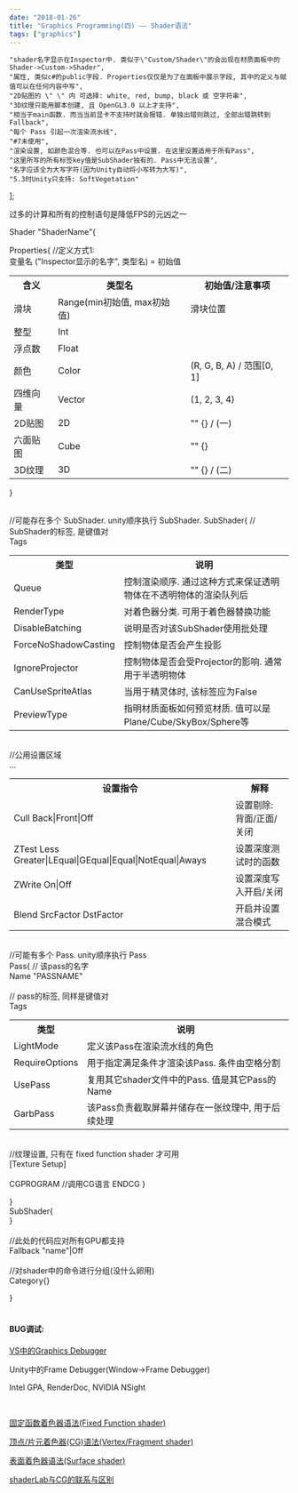 ```yaml
---
date: "2018-01-26"
title: "Graphics Programming(四) —— Shader语法"
tags: ["graphics"]
---
```


	"shader名字显示在Inspector中. 类似于\"Custom/Shader\"的会出现在材质面板中的Shader->Custom->Shader",
	"属性, 类似c#的public字段. Properties仅仅是为了在面板中展示字段, 其中的定义与赋值可以在任何内容中写",
	"2D贴图的 \" \" 内 可选择: white, red, bump, black 或 空字符串",
	"3D纹理只能用脚本创建, 且 OpenGL3.0 以上才支持",
	"相当于main函数. 而当当前显卡不支持时就会报错. 单独出错则跳过, 全部出错跳转到Fallback",
	"每个 Pass 引起一次渲染流水线",
	"#7未使用",
	"渲染设置, 如颜色混合等. 也可以在Pass中设置. 在这里设置适用于所有Pass",
	"这里所写的所有标签key值是SubShader独有的. Pass中无法设置",
	"名字应该全为大写字符(因为Unity自动将小写转为大写)",
	"5.3时Unity只支持: SoftVegetation"
];

<Aphorism>过多的计算和所有的控制语句是降低FPS的元凶之一</Aphorism>

Shader <Quote id="#1">"ShaderName"</Quote>&#123;
<Tab>

<Expansion><Quote id="#2">Properties</Quote></Expansion>&#123;
<Tab expan>
    //定义方式1:<br/>
    变量名 ("Inspector显示的名字", <Expansion>类型名</Expansion>) = 初始值
    <Tab expan>
        <table class="UpWord"><tbody>
        <tr>
            <th>含义</th>
            <th>类型名</th>
            <th>初始值/注意事项</th>
        </tr>
        <tr>
            <td>滑块</td>
            <td>Range(min初始值, max初始值)</td>
            <td>滑块位置</td>
        </tr>
        <tr>
            <td>整型</td>
            <td>Int</td>
            <td></td>
        </tr>
        <tr>
            <td>浮点数</td>
            <td>Float</td>
            <td></td>
        </tr>
        <tr>
            <td>颜色</td>
            <td>Color</td>
            <td>(R, G, B, A) / 范围[0, 1]</td>
        </tr>
        <tr>
            <td>四维向量</td>
            <td>Vector</td>
            <td>(1, 2, 3, 4)</td>
        </tr>
        <tr>
            <td>2D贴图</td>
            <td>2D</td>
            <td>"" &#123;&#125; / <Quote id="#3">(一)</Quote></td>
        </tr>
        <tr>
            <td>六面贴图</td>
            <td>Cube</td>
            <td>"" &#123;&#125;</td>
        </tr>
        <tr>
            <td>3D纹理</td>
            <td>3D</td>
            <td>"" &#123;&#125; / <Quote id="#4">(二)</Quote></td>
        </tr>
        </tbody></table>
    </Tab>
</Tab>
&#125;
<br/><br/>

//可能存在多个 SubShader. unity顺序执行 SubShader.
<Expansion><Quote id="#5">SubShader</Quote></Expansion>&#123;
<Tab expan>
    // SubShader的标签, 是键值对
    <br/>
    <Expansion><Quote id="#9">Tags</Quote></Expansion>
    <Tab expan>
    <table><tbody>
        <tr>
            <th>类型</th>
            <th>说明</th>
        </tr>
        <tr>
            <td>Queue</td>
            <td>控制渲染顺序. 通过这种方式来保证透明物体在不透明物体的渲染队列后</td>
        </tr>
        <tr>
            <td>RenderType</td>
            <td>对着色器分类. 可用于着色器替换功能</td>
        </tr>
        <tr>
            <td>DisableBatching</td>
            <td>说明是否对该SubShader使用批处理</td>
        </tr>
        <tr>
            <td>ForceNoShadowCasting</td>
            <td>控制物体是否会产生投影</td>
        </tr>
        <tr>
            <td>IgnoreProjector</td>
            <td>控制物体是否会受Projector的影响. 通常用于半透明物体</td>
        </tr>
        <tr>
            <td>CanUseSpriteAtlas</td>
            <td>当用于精灵体时, 该标签应为False</td>
        </tr>
        <tr>
            <td>PreviewType</td>
            <td>指明材质面板如何预览材质. 值可以是Plane/Cube/SkyBox/Sphere等</td>
        </tr>
    </tbody></table>
    </Tab>
    <br/>
    <Quote id="#8">//公用设置区域</Quote>
    <br/>
    <Expansion>...</Expansion>
    <Tab expan>
        <table><tbody>
            <tr>
                <th>设置指令</th>
                <th>解释</th>
            </tr>
            <tr>
                <td>Cull Back|Front|Off</td>
                <td>设置剔除: 背面/正面/关闭</td>
            </tr>
            <tr>
                <td>ZTest Less Greater|LEqual|GEqual|Equal|NotEqual|Aways</td>
                <td>设置深度测试时的函数</td>
            </tr>
            <tr>
                <td>ZWrite On|Off</td>
                <td>设置深度写入开启/关闭</td>
            </tr>
            <tr>
                <td>Blend SrcFactor DstFactor</td>
                <td>开启并设置混合模式</td>
            </tr>
        </tbody></table>
    </Tab>
    <br/>
    //可能有多个 Pass. unity顺序执行 Pass
    <br/>
    <Expansion><Quote id="#6">Pass</Quote></Expansion>&#123;
    <Tab expan>
        <Quote id="#10">// 该pass的名字</Quote>
        <br/>
        Name "PASSNAME"
        <br/>
        <br/>
        // pass的标签, 同样是键值对
        <br/>
        <Expansion>Tags</Expansion>
        <Tab expan>
        <table><tbody>
            <tr>
                <th>类型</th>
                <th>说明</th>
            </tr>
            <tr>
                <td>LightMode</td>
                <td>定义该Pass在渲染流水线的角色</td>
            </tr>
            <tr>
                <td><Quote id="#11">RequireOptions</Quote></td>
                <td>用于指定满足条件才渲染该Pass. 条件由空格分割</td>
            </tr>
            <tr>
                <td>UsePass</td>
                <td>复用其它shader文件中的Pass. 值是其它Pass的Name</td>
            </tr>
            <tr>
                <td>GarbPass</td>
                <td>该Pass负责截取屏幕并储存在一张纹理中, 用于后续处理</td>
            </tr>
        </tbody></table>
        </Tab>
        <br/>
        //纹理设置, 只有在 fixed function shader 才可用
        <br/>
        [Texture Setup]
        <br/>
        <br/>
        CGPROGRAM
        <Tab>
        //调用CG语言
        </Tab>
        ENDCG
    </Tab>
    &#125;
</Tab>

&#125;
<br/>
SubShader&#123;
<br/>
&#125;
<br/>
<br/>
//此处的代码应对所有GPU都支持
<br/>
Fallback "name"|Off
<br/>
<br/>
//对shader中的命令进行分组(没什么卵用)
<br/>
Category&#123;&#125;

</Tab>
&#125;
<br/>
<br/>

#### BUG调试:
<Tab>

[VS中的Graphics Debugger](https://docs.unity3d.com/Manual/SL-DebuggingD3D11ShadersWithVS.html)

Unity中的Frame Debugger(Window->Frame Debugger)

Intel GPA, RenderDoc, NVIDIA NSight

</Tab>
<br/>

[固定函数着色器语法(Fixed Function shader)](./shader1.0)

[顶点/片元着色器(CG)语法(Vertex/Fragment shader)](./shader2.0)

[表面着色器语法(Surface shader)](./shader3.0)

[shaderLab与CG的联系与区别](./shaderLab&CG)